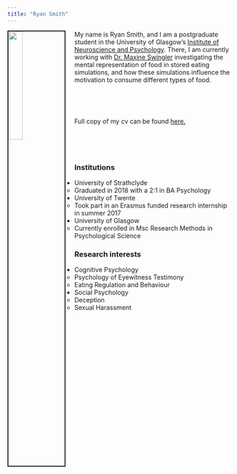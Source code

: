 ```yaml
---
title: "Ryan Smith"
---
```

<img src="Ryan.photo.jpg" style="width:25%; border:2px solid; margin-right: 20px" align="left">










My name is Ryan Smith, and I am a postgraduate student in the University of Glasgow's
[Institute of Neuroscience and Psychology](http://www.gla.ac.uk/researchinstitutes/neurosciencepsychology/). There, 
I am currently working with [Dr. Maxine Swingler](https://www.gla.ac.uk/schools/psychology/staff/maxineswingler/) investigating the mental representation of food in stored eating simulations, and how these simulations influence the motivation to consume different types of food. 

&nbsp;

&nbsp;


Full copy of my cv can be found [here.](Academic.CV.pdf)

&nbsp;

&nbsp;
&nbsp;
&nbsp;
&nbsp;
&nbsp;


### Institutions


* University of Strathclyde
    * Graduated in 2018 with a 2:1 in BA Psychology
* University of Twente
    * Took part in an Erasmus funded research internship in summer 2017
* University of Glasgow
    * Currently enrolled in Msc Research Methods in Psychological Science



### Research interests


* Cognitive Psychology
    * Psychology of Eyewitness Testimony
    * Eating Regulation and Behaviour
* Social Psychology
    * Deception
    * Sexual Harassment 
    
    

    
    
